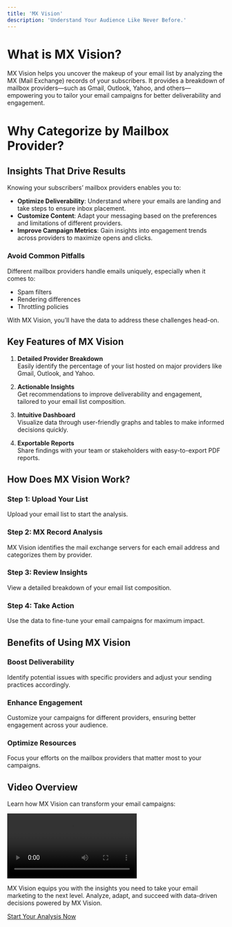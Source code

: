 ```yaml
---
title: 'MX Vision'
description: 'Understand Your Audience Like Never Before.'
---
```


# What is MX Vision?
MX Vision helps you uncover the makeup of your email list by analyzing the MX (Mail Exchange) records of your subscribers. It provides a breakdown of mailbox providers—such as Gmail, Outlook, Yahoo, and others—empowering you to tailor your email campaigns for better deliverability and engagement.

# Why Categorize by Mailbox Provider?
## Insights That Drive Results
Knowing your subscribers’ mailbox providers enables you to:

- **Optimize Deliverability**: Understand where your emails are landing and take steps to ensure inbox placement.
- **Customize Content**: Adapt your messaging based on the preferences and limitations of different providers.
- **Improve Campaign Metrics**: Gain insights into engagement trends across providers to maximize opens and clicks.

### Avoid Common Pitfalls

Different mailbox providers handle emails uniquely, especially when it comes to:

- Spam filters
- Rendering differences
- Throttling policies

With MX Vision, you’ll have the data to address these challenges head-on.

## Key Features of MX Vision

1. **Detailed Provider Breakdown**  
   Easily identify the percentage of your list hosted on major providers like Gmail, Outlook, and Yahoo.

2. **Actionable Insights**  
   Get recommendations to improve deliverability and engagement, tailored to your email list composition.

3. **Intuitive Dashboard**  
   Visualize data through user-friendly graphs and tables to make informed decisions quickly.

4. **Exportable Reports**  
   Share findings with your team or stakeholders with easy-to-export PDF reports.

## How Does MX Vision Work?

### Step 1: Upload Your List  
Upload your email list to start the analysis.

### Step 2: MX Record Analysis  
MX Vision identifies the mail exchange servers for each email address and categorizes them by provider.

### Step 3: Review Insights  
View a detailed breakdown of your email list composition.

### Step 4: Take Action  
Use the data to fine-tune your email campaigns for maximum impact.

## Benefits of Using MX Vision

### Boost Deliverability  
Identify potential issues with specific providers and adjust your sending practices accordingly.

### Enhance Engagement  
Customize your campaigns for different providers, ensuring better engagement across your audience.

### Optimize Resources  
Focus your efforts on the mailbox providers that matter most to your campaigns.

## Video Overview

Learn how MX Vision can transform your email campaigns:

<video controls class="w-full aspect-video" src="https://campaigncleaner.com/assets/videos/mx-vision.mp4"></video>

MX Vision equips you with the insights you need to take your email marketing to the next level. Analyze, adapt, and succeed with data-driven decisions powered by MX Vision.

[Start Your Analysis Now](https://campaigncleaner.com/mx-vision.html)

